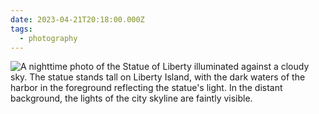 ```yaml
---
date: 2023-04-21T20:18:00.000Z
tags:
  - photography
---
```

![A nighttime photo of the Statue of Liberty illuminated against a cloudy sky. The statue stands tall on Liberty Island, with the dark waters of the harbor in the foreground reflecting the statue's light. In the distant background, the lights of the city skyline are faintly visible.](../../assets/photos/20230421-IMG_5482.jpg)